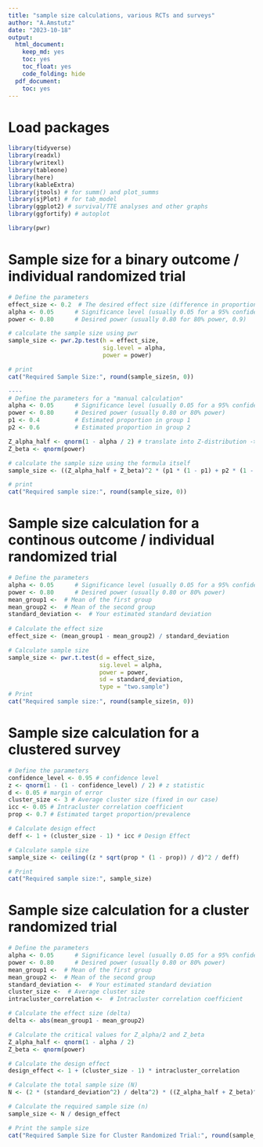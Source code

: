 ```yaml
---
title: "sample size calculations, various RCTs and surveys"
author: "A.Amstutz"
date: "2023-10-18"
output:
  html_document:
    keep_md: yes
    toc: yes
    toc_float: yes
    code_folding: hide
  pdf_document:
    toc: yes
---
```


# Load packages
```r
library(tidyverse)
library(readxl)
library(writexl)
library(tableone)
library(here)
library(kableExtra)
library(jtools) # for summ() and plot_summs
library(sjPlot) # for tab_model
library(ggplot2) # survival/TTE analyses and other graphs
library(ggfortify) # autoplot

library(pwr)

```

# Sample size for a binary outcome / individual randomized trial
```r
# Define the parameters
effect_size <- 0.2  # The desired effect size (difference in proportions)
alpha <- 0.05      # Significance level (usually 0.05 for a 95% confidence interval)
power <- 0.80      # Desired power (usually 0.80 for 80% power, 0.9)

# calculate the sample size using pwr
sample_size <- pwr.2p.test(h = effect_size, 
                           sig.level = alpha, 
                           power = power)

# print
cat("Required Sample Size:", round(sample_size$n, 0))

---- 
# Define the parameters for a "manual calculation"
alpha <- 0.05      # Significance level (usually 0.05 for a 95% confidence interval)
power <- 0.80      # Desired power (usually 0.80 or 80% power)
p1 <- 0.4          # Estimated proportion in group 1
p2 <- 0.6          # Estimated proportion in group 2

Z_alpha_half <- qnorm(1 - alpha / 2) # translate into Z-distribution -> equals 0.975 (95% CI) 
Z_beta <- qnorm(power)

# calculate the sample size using the formula itself
sample_size <- ((Z_alpha_half + Z_beta)^2 * (p1 * (1 - p1) + p2 * (1 - p2))) / (p1 - p2)^2

# print
cat("Required sample size:", round(sample_size, 0))

```
# Sample size calculation for a continous outcome / individual randomized trial
```r
# Define the parameters
alpha <- 0.05      # Significance level (usually 0.05 for a 95% confidence interval)
power <- 0.80      # Desired power (usually 0.80 or 80% power)
mean_group1 <-  # Mean of the first group
mean_group2 <-  # Mean of the second group
standard_deviation <-  # Your estimated standard deviation
  
# Calculate the effect size
effect_size <- (mean_group1 - mean_group2) / standard_deviation

# Calculate sample size
sample_size <- pwr.t.test(d = effect_size, 
                          sig.level = alpha, 
                          power = power, 
                          sd = standard_deviation, 
                          type = "two.sample")
# Print
cat("Required sample size:", round(sample_size$n, 0))
```

# Sample size calculation for a clustered survey
```r
# Define the parameters
confidence_level <- 0.95 # confidence level
z <- qnorm(1 - (1 - confidence_level) / 2) # z statistic
d <- 0.05 # margin of error
cluster_size <- 3 # Average cluster size (fixed in our case)
icc <- 0.05 # Intracluster correlation coefficient
prop <- 0.7 # Estimated target proportion/prevalence

# Calculate design effect
deff <- 1 + (cluster_size - 1) * icc # Design Effect

# Calculate sample size
sample_size <- ceiling((z * sqrt(prop * (1 - prop)) / d)^2 / deff)

# Print
cat("Required sample size:", sample_size)
```

# Sample size calculation for a cluster randomized trial
```r
# Define the parameters
alpha <- 0.05      # Significance level (usually 0.05 for a 95% confidence interval)
power <- 0.80      # Desired power (usually 0.80 or 80% power)
mean_group1 <-  # Mean of the first group
mean_group2 <-  # Mean of the second group
standard_deviation <-  # Your estimated standard deviation
cluster_size <-  # Average cluster size
intracluster_correlation <-  # Intracluster correlation coefficient

# Calculate the effect size (delta)
delta <- abs(mean_group1 - mean_group2)

# Calculate the critical values for Z_alpha/2 and Z_beta
Z_alpha_half <- qnorm(1 - alpha / 2)
Z_beta <- qnorm(power)

# Calculate the design effect
design_effect <- 1 + (cluster_size - 1) * intracluster_correlation

# Calculate the total sample size (N)
N <- (2 * (standard_deviation^2) / delta^2) * ((Z_alpha_half + Z_beta)^2)

# Calculate the required sample size (n)
sample_size <- N / design_effect

# Print the sample size
cat("Required Sample Size for Cluster Randomized Trial:", round(sample_size, 0))

```

